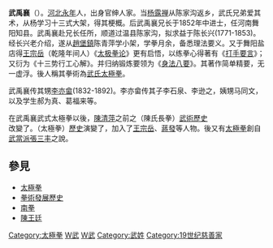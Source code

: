 {{Unreferenced |time=2011-11-14T06:12:12+00:00 }}
'''武禹襄'''（{{bd|1812年||1880年||武}}）。[[直隶省|河北]][[永年县_(隋朝)|永年]]人，出身官绅人家。当[[杨露禅|杨露禅]]从陈家沟返乡，武氏兄弟爱其术，从杨学习十三式大架，得其梗概。后武禹襄兄长于1852年中进士，任河南舞阳知县。武禹襄赴兄长任所，顺道过温县陈家沟，拟求益于陈长兴(1771-1853)。经长兴老介绍，遂从[[趙堡鎮|趙堡鎮]]陈青萍学小架，学拳月余，备悉理法要义。又于舞阳盐店得[[王宗岳|王宗岳]]（乾隆年间人）《[[太极拳论|太极拳论]]》更有启悟，以练拳心得著有《[[打手要言|打手要言]]》；又衍为《十三势行工心解》。并归纳锻炼要领为《[[身法八要|身法八要]]》。其著作简单精要，无一虚浮。後人稱其拳術為[[武氏太極拳|武氏太極拳]]。

武禹襄传其甥[[李亦畲|李亦畲]](1832-1892)。李亦畲传其子李石泉、李逊之，姨甥马同文，以及学生郝为真、葛福来等。

在武禹襄武式太極拳以後，[[陳清萍|陳清萍]]之前之（陳氏長拳）[[武術|武術]][[歷史|歷史]]改變了。（太極拳）[[歷史|歷史]]演變了，加入了[[王宗岳|王宗岳]]、[[蔣發|蔣發]]等人物。後又有[[太極拳|太極拳]]創自[[武當派|武當派]][[張三丰|張三丰]]之說。

== 參見 ==
* [[太極拳|太極拳]]
* [[拳術發展歷史|拳術發展歷史]]
* [[南拳|南拳]]
* [[陳王廷|陳王廷]]

[[Category:太極拳|Category:太極拳]]
[[Category:清朝武术家|W武]]
[[Category:永年人|W武]]
[[Category:武姓|Category:武姓]]
[[Category:19世纪慈善家|Category:19世纪慈善家]]
